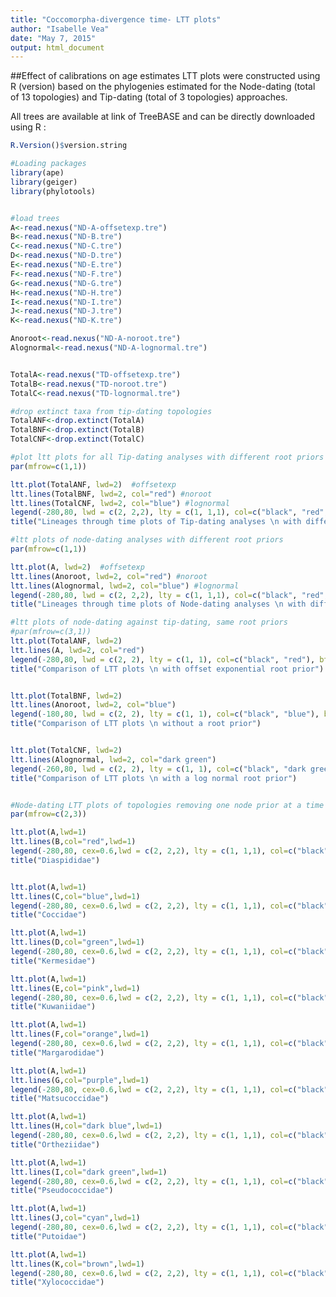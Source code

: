 ```yaml
---
title: "Coccomorpha-divergence time- LTT plots"
author: "Isabelle Vea"
date: "May 7, 2015"
output: html_document
---
```


##Effect of calibrations on age estimates
LTT plots were constructed using R (version) based on the phylogenies estimated for the Node-dating (total of 13 topologies) and Tip-dating (total of 3 topologies) approaches.

All trees are available at link of TreeBASE and can be directly downloaded using R : 

```r
R.Version()$version.string
```

```r

#Loading packages
library(ape)
library(geiger)
library(phylotools)


#load trees
A<-read.nexus("ND-A-offsetexp.tre")
B<-read.nexus("ND-B.tre")
C<-read.nexus("ND-C.tre")
D<-read.nexus("ND-D.tre")
E<-read.nexus("ND-E.tre")
F<-read.nexus("ND-F.tre")
G<-read.nexus("ND-G.tre")
H<-read.nexus("ND-H.tre")
I<-read.nexus("ND-I.tre")
J<-read.nexus("ND-J.tre")
K<-read.nexus("ND-K.tre")

Anoroot<-read.nexus("ND-A-noroot.tre")
Alognormal<-read.nexus("ND-A-lognormal.tre")


TotalA<-read.nexus("TD-offsetexp.tre")
TotalB<-read.nexus("TD-noroot.tre")
TotalC<-read.nexus("TD-lognormal.tre")

#drop extinct taxa from tip-dating topologies
TotalANF<-drop.extinct(TotalA)
TotalBNF<-drop.extinct(TotalB)
TotalCNF<-drop.extinct(TotalC)

#plot ltt plots for all Tip-dating analyses with different root priors
par(mfrow=c(1,1))

ltt.plot(TotalANF, lwd=2)  #offsetexp
ltt.lines(TotalBNF, lwd=2, col="red") #noroot
ltt.lines(TotalCNF, lwd=2, col="blue") #lognormal
legend(-280,80, lwd = c(2, 2,2), lty = c(1, 1,1), col=c("black", "red", "blue"), bty = "n",legend=c("Offset exponential distribution", "No root prior", "Log normal distribution"))
title("Lineages through time plots of Tip-dating analyses \n with different root prior distributions")

#ltt plots of node-dating analyses with different root priors
par(mfrow=c(1,1))

ltt.plot(A, lwd=2)  #offsetexp
ltt.lines(Anoroot, lwd=2, col="red") #noroot
ltt.lines(Alognormal, lwd=2, col="blue") #lognormal
legend(-280,80, lwd = c(2, 2,2), lty = c(1, 1,1), col=c("black", "red", "blue"), bty = "n",legend=c("Offset exponential distribution", "No root prior", "Log normal distribution"))
title("Lineages through time plots of Node-dating analyses \n with different root prior distributions")

#ltt plots of node-dating against tip-dating, same root priors
#par(mfrow=c(3,1))
ltt.plot(TotalANF, lwd=2) 
ltt.lines(A, lwd=2, col="red")
legend(-280,80, lwd = c(2, 2), lty = c(1, 1), col=c("black", "red"), bty = "n",legend=c("Tip-dating", "Node-dating"))
title("Comparison of LTT plots \n with offset exponential root prior")


ltt.plot(TotalBNF, lwd=2) 
ltt.lines(Anoroot, lwd=2, col="blue")
legend(-180,80, lwd = c(2, 2), lty = c(1, 1), col=c("black", "blue"), bty = "n",legend=c("Tip-dating", "Node-dating"))
title("Comparison of LTT plots \n without a root prior")


ltt.plot(TotalCNF, lwd=2) 
ltt.lines(Alognormal, lwd=2, col="dark green")
legend(-260,80, lwd = c(2, 2), lty = c(1, 1), col=c("black", "dark green"), bty = "n",legend=c("Tip-dating", "Node-dating"))
title("Comparison of LTT plots \n with a log normal root prior")


#Node-dating LTT plots of topologies removing one node prior at a time
par(mfrow=c(2,3))

ltt.plot(A,lwd=1)
ltt.lines(B,col="red",lwd=1)
legend(-280,80, cex=0.6,lwd = c(2, 2,2), lty = c(1, 1,1), col=c("black", "red"), bty = "n",legend=c("12 node priors", "Diaspididae prior excluded"))
title("Diaspididae")


ltt.plot(A,lwd=1)
ltt.lines(C,col="blue",lwd=1)
legend(-280,80, cex=0.6,lwd = c(2, 2,2), lty = c(1, 1,1), col=c("black", "blue"), bty = "n",legend=c("12 node priors", "Coccidae prior excluded"))
title("Coccidae")

ltt.plot(A,lwd=1)
ltt.lines(D,col="green",lwd=1)
legend(-280,80, cex=0.6,lwd = c(2, 2,2), lty = c(1, 1,1), col=c("black", "green"), bty = "n",legend=c("12 node priors", "Kermesidae prior excluded"))
title("Kermesidae")

ltt.plot(A,lwd=1)
ltt.lines(E,col="pink",lwd=1)
legend(-280,80, cex=0.6,lwd = c(2, 2,2), lty = c(1, 1,1), col=c("black", "pink"), bty = "n",legend=c("12 node priors", "Kuwaniidae prior excluded"))
title("Kuwaniidae")

ltt.plot(A,lwd=1)
ltt.lines(F,col="orange",lwd=1)
legend(-280,80, cex=0.6,lwd = c(2, 2,2), lty = c(1, 1,1), col=c("black", "orange"), bty = "n",legend=c("12 node priors", "Margarodidae prior excluded"))
title("Margarodidae")

ltt.plot(A,lwd=1)
ltt.lines(G,col="purple",lwd=1)
legend(-280,80, cex=0.6,lwd = c(2, 2,2), lty = c(1, 1,1), col=c("black", "purple"), bty = "n",legend=c("12 node priors", "Matsucoccidae prior excluded"))
title("Matsucoccidae")

ltt.plot(A,lwd=1)
ltt.lines(H,col="dark blue",lwd=1)
legend(-280,80, cex=0.6,lwd = c(2, 2,2), lty = c(1, 1,1), col=c("black", "dark blue"), bty = "n",legend=c("12 node priors", "Ortheziidae prior excluded"))
title("Ortheziidae")

ltt.plot(A,lwd=1)
ltt.lines(I,col="dark green",lwd=1)
legend(-280,80, cex=0.6,lwd = c(2, 2,2), lty = c(1, 1,1), col=c("black", "dark green"), bty = "n",legend=c("12 node priors", "Pseudococcidae prior excluded"))
title("Pseudococcidae")

ltt.plot(A,lwd=1)
ltt.lines(J,col="cyan",lwd=1)
legend(-280,80, cex=0.6,lwd = c(2, 2,2), lty = c(1, 1,1), col=c("black", "cyan"), bty = "n",legend=c("12 node priors", "Putoidae prior excluded"))
title("Putoidae")

ltt.plot(A,lwd=1)
ltt.lines(K,col="brown",lwd=1)
legend(-280,80, cex=0.6,lwd = c(2, 2,2), lty = c(1, 1,1), col=c("black", "brown"), bty = "n",legend=c("12 node priors", "Xylococcidae prior excluded"))
title("Xylococcidae")


```






